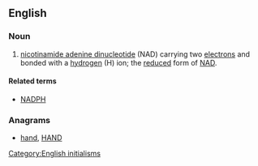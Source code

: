 ==English==

===Noun===
{{en-noun|-}}

# {{biochemistry}} [[nicotinamide adenine dinucleotide]] (NAD) carrying two [[electron]]s and bonded with a [[hydrogen]] (H) ion; the [[reduced]] form of [[NAD]].

====Related terms====
* [[NADPH]]

===Anagrams===
* [[hand#English|hand]], [[HAND#English|HAND]]

[[Category:English initialisms]]